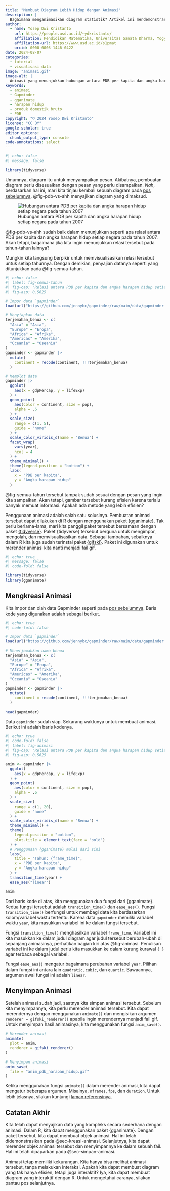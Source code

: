 ```yaml
---
title: "Membuat Diagram Lebih Hidup dengan Animasi"
description: |
  Bagaimana menganimasikan diagram statistik? Artikel ini mendemonstrasikan bagaimana menggunakan paket {gganimate} untuk membuat animasi dalam penyajian data yang efisien dan menarik.
author:
  - name: Yosep Dwi Kristanto
    url: https://people.usd.ac.id/~ydkristanto/
    affiliation: Pendidikan Matematika, Universitas Sanata Dharma, Yogyakarta
    affiliation-url: https://www.usd.ac.id/s1pmat
    orcid: 0000-0003-1446-0422
date: 2024-08-07
categories:
  - tutorial
  - visualisasi data
image: "animasi.gif"
image-alt: |
  Animasi yang menunjukkan hubungan antara PDB per kapita dan angka harapan hidup setiap tahunnya.
keywords: 
  - animasi
  - Gapminder
  - gganimate
  - harapan hidup
  - produk domestik bruto
  - PDB
copyright: "© 2024 Yosep Dwi Kristanto"
license: "CC BY"
google-scholar: true
editor_options: 
  chunk_output_type: console
code-annotations: select
---
```


```r
#| echo: false
#| message: false

library(tidyverse)

```

Umumnya, diagram itu untuk menyampaikan pesan. Akibatnya, pembuatan diagram perlu disesuaikan dengan pesan yang perlu disampaikan. *Nah*, berdasarkan hal ini, mari kita tinjau kembali sebuah diagram pada [pos sebelumnya](/pos/2024-08-statistik-jendela-dunia/index.qmd "Statistik Adalah Jendela Dunia"). @fig-pdb-vs-ahh menyajikan diagram yang dimaksud.

![Hubungan antara PDB per kapita dan angka harapan hidup setiap negara pada tahun 2007](aset/pdb-vs-ahh.png){#fig-pdb-vs-ahh fig-align="center"}

@fig-pdb-vs-ahh sudah baik dalam menunjukkan seperti apa relasi antara PDB per kapita dan angka harapan hidup setiap negara pada tahun 2007. Akan tetapi, bagaimana jika kita ingin menunjukkan relasi tersebut pada tahun-tahun lainnya?

Mungkin kita langsung berpikir untuk memvisualisasikan relasi tersebut untuk setiap tahunnya. Dengan demikian, penyajian datanya seperti yang ditunjukkan pada @fig-semua-tahun.

```r
#| echo: false
#| label: fig-semua-tahun
#| fig-cap: "Relasi antara PDB per kapita dan angka harapan hidup setiap negara mulai tahun 1952 sampai 2007"
#| fig-asp: 0.5625

# Impor data `gapminder`
load(url("https://github.com/jennybc/gapminder/raw/main/data/gapminder.rdata"))

# Menyiapkan data
terjemahan_benua <- c(
  "Asia" = "Asia",
  "Europe" = "Eropa",
  "Africa" = "Afrika",
  "Americas" = "Amerika",
  "Oceania" = "Oseania"
)
gapminder <- gapminder |> 
  mutate(
    continent = recode(continent, !!!terjemahan_benua)
  )

# Memplot data
gapminder |> 
  ggplot(
    aes(x = gdpPercap, y = lifeExp)
  ) + 
  geom_point(
    aes(color = continent, size = pop),
    alpha = .6
  ) + 
  scale_size(
    range = c(1, 5),
    guide = "none"
  ) + 
  scale_color_viridis_d(name = "Benua") + 
  facet_wrap(
    vars(year),
    ncol = 4
  ) + 
  theme_minimal() + 
  theme(legend.position = "bottom") + 
  labs(
    x = "PDB per kapita",
    y = "Angka harapan hidup"
  )

```

@fig-semua-tahun tersebut tampak sudah sesuai dengan pesan yang ingin kita sampaikan. Akan tetapi, gambar tersebut kurang efisien karena terlalu banyak memuat informasi. Apakah ada metode yang lebih efisien?

Penggunaan animasi adalah salah satu solusinya. Pembuatan animasi tersebut dapat dilakukan di [R](https://www.R-project.org/){.external target="_blank"} dengan menggunakan paket [{gganimate}](https://CRAN.R-project.org/package=gganimate){.external target="_blank"}. Tak perlu berlama-lama, mari kita panggil paket tersebut bersamaan dengan paket [{tidyverse}](https://www.tidyverse.org/){.external target="_blank"}. Paket {tidyverse} tersebut berguna untuk mengimpor, mengolah, dan memvisualisasikan data. Sebagai tambahan, sebaiknya dalam R kita juga sudah terinstal paket [{gifski}](%7Bhttps://CRAN.R-project.org/package=gifski%7D){.external target="_blank"}. Paket ini digunakan untuk merender animasi kita nanti menjadi fail gif.

```r
#| echo: true
#| message: false
#| code-fold: false

library(tidyverse)
library(gganimate)

```

## Mengkreasi Animasi {#sec-kreasi-animasi}

Kita impor dan olah data Gapminder seperti pada [pos sebelumnya](/pos/2024-08-statistik-jendela-dunia/index.qmd "Statistik Adalah Jendela Dunia"). Baris kode yang digunakan adalah sebagai berikut.

```r
#| echo: true
#| code-fold: false

# Impor data `gapminder`
load(url("https://github.com/jennybc/gapminder/raw/main/data/gapminder.rdata"))

# Menerjemahkan nama benua
terjemahan_benua <- c(
  "Asia" = "Asia",
  "Europe" = "Eropa",
  "Africa" = "Afrika",
  "Americas" = "Amerika",
  "Oceania" = "Oseania"
)
gapminder <- gapminder |> 
  mutate(
    continent = recode(continent, !!!terjemahan_benua)
  )

head(gapminder)

```

Data `gapminder` sudah siap. Sekarang waktunya untuk membuat animasi. Berikut ini adalah baris kodenya.

```r
#| echo: true
#| code-fold: false
#| label: fig-animasi
#| fig-cap: "Relasi antara PDB per kapita dan angka harapan hidup setiap tahunnya, disajikan dengan animasi"
#| fig-asp: 0.5625

anim <- gapminder |> 
  ggplot(
    aes(x = gdpPercap, y = lifeExp)
  ) + 
  geom_point(
    aes(color = continent, size = pop),
    alpha = .6
  ) + 
  scale_size(
    range = c(1, 20),
    guide = "none"
  ) + 
  scale_color_viridis_d(name = "Benua") + 
  theme_minimal() + 
  theme(
    legend.position = "bottom",
    plot.title = element_text(face = "bold")
  ) + 
  # Penggunaan {gganimate} mulai dari sini
  labs(
    title = "Tahun: {frame_time}",
    x = "PDB per kapita",
    y = "Angka harapan hidup"
  ) + 
  transition_time(year) + 
  ease_aes("linear")

anim

```

Dari baris kode di atas, kita menggunakan dua fungsi dari {gganimate}. Kedua fungsi tersebut adalah `transition_time()` dan `ease_aes()`. Fungsi `transition_time()` berfungsi untuk membagi data kita berdasarkan kolom/variabel waktu tertentu. Karena data `gapminder` memiliki variabel waktu `year`, kita masukkan variabel ini ke dalam fungsi tersebut.

Fungsi `transition_time()` menghasilkan variabel `frame_time`. Variabel ini kita masukkan ke dalam judul diagram agar judul tersebut berubah-ubah di sepanjang animasinya, perhatikan bagian kiri atas @fig-animasi. Penulisan variabel ini ke dalam judul perlu kita masukkan ke dalam kurung kurawal `{ }` agar terbaca sebagai variabel.

Fungsi `ease_aes()` mengatur bagaimana perubahan variabel `year`. Pilihan dalam fungsi ini antara lain `quadratic`, `cubic`, dan `quartic`. Bawaannya, argumen awal fungsi ini adalah `linear`.

## Menyimpan Animasi {#sec-simpan-animasi}

Setelah animasi sudah jadi, saatnya kita simpan animasi tersebut. Sebelum kita menyimpannya, kita perlu merender animasi tersebut. Kita dapat merendernya dengan menggunakan `animate()` dan mengisikan argumen `renderer = gifski_renderer()` apabila ingin merendernya menjadi fail gif. Untuk menyimpan hasil animasinya, kita menggunakan fungsi `anim_save()`.

``` r
# Merender animasi
animate(
  plot = anim,
  renderer = gifski_renderer()
)

# Menyimpan animasi
anim_save(
  file = "anim_pdb_harapan_hidup.gif"
)
```

Ketika menggunakan fungsi `animate()` dalam merender animasi, kita dapat mengatur beberapa argumen. Misalnya, `nframes`, `fps`, dan `duration`. Untuk lebih jelasnya, silakan kunjungi [laman referensinya](https://gganimate.com/reference/animate.html){.external target="_blank"}.

## Catatan Akhir

Kita telah dapat menyajikan data yang kompleks secara sederhana dengan animasi. Dalam R, kita dapat menggunakan paket {gganimate}. Dengan paket tersebut, kita dapat membuat objek animasi. Hal ini telah didemonstrasikan pada @sec-kreasi-animasi. Selanjutnya, kita dapat merender objek animasi tersebut dan menyimpannya ke dalam sebuah fail. Hal ini telah dipaparkan pada @sec-simpan-animasi.

Animasi tetap memiliki kekurangan. Kita hanya bisa melihat animasi tersebut, tanpa melakukan interaksi. Apakah kita dapat membuat diagram yang tak hanya efisien, tetapi juga interaktif? Iya, kita dapat membuat diagram yang interaktif dengan R. Untuk mengetahui caranya, silakan pantau pos selanjutnya.
